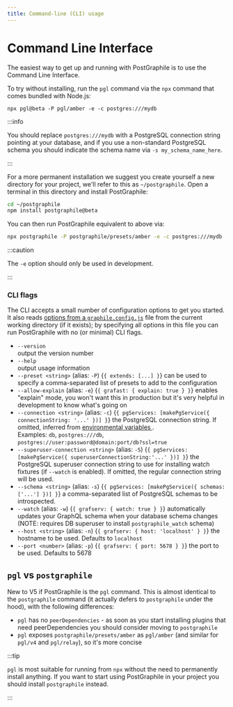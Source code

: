 ```yaml
---
title: Command-line (CLI) usage
---
```


# Command Line Interface

The easiest way to get up and running with PostGraphile is to use the Command
Line Interface.

To try without installing, run the `pgl` command via the `npx` command that
comes bundled with Node.js:

```shell
npx pgl@beta -P pgl/amber -e -c postgres:///mydb
```

:::info

You should replace `postgres:///mydb` with a PostgreSQL connection string
pointing at your database, and if you use a non-standard PostgreSQL schema you
should indicate the schema name via `-s my_schema_name_here`.

:::

For a more permanent installation we suggest you create yourself a new
directory for your project, we'll refer to this as `~/postgraphile`. Open a
terminal in this directory and install PostGraphile:

```bash npm2yarn
cd ~/postgraphile
npm install postgraphile@beta
```

You can then run PostGraphile equivalent to above via:

```bash npm2yarn
npx postgraphile -P postgraphile/presets/amber -e -c postgres:///mydb
```

:::caution

The `-e` option should only be used in development.

:::

### CLI flags

The CLI accepts a small number of configuration options to get you started. It
also reads [options from a `graphile.config.js`](./config.mdx) file from the
current working directory (if it exists); by specifying all options in this file
you can run PostGraphile with no (or minimal) CLI flags.

- `--version`  
  output the version number
- `--help`  
  output usage information
- `--preset <string>` (alias: `-P`)
  <equivalent>{`{ extends: [...] }`}</equivalent>
  can be used to specify a comma-separated list of presets to add to the
  configuration
- `--allow-explain` (alias: `-e`)
  <equivalent>{`{ grafast: { explain: true } }`}</equivalent>
  enables "explain" mode, you won't want this in production but it's very
  helpful in development to know what's going on
- `--connection <string>` (alias: `-c`)
  <equivalent>{`{ pgServices: [makePgService({ connectionString: '...' })] }`}</equivalent>
  the PostgreSQL connection string. If omitted, inferred from
  <a href="https://www.postgresql.org/docs/current/static/libpq-envars.html">
    environmental variables
  </a>
  .<br />
  Examples: <code>db</code>, <code>postgres:///db</code>,
  <code>postgres://user:password@domain:port/db?ssl=true</code>
- `--superuser-connection <string>` (alias: `-S`)
  <equivalent>{`{ pgServices: [makePgService({ superuserConnectionString:'...' })] }`}</equivalent>
  the PostgreSQL superuser connection string to use for installing watch
  fixtures (if <code>--watch</code> is enabled). If omitted, the regular
  connection string will be used.
- `--schema <string>` (alias: `-s`)
  <equivalent>{`{ pgServices: [makePgService({ schemas: ['...'] })] }`}</equivalent>
  a comma-separated list of PostgreSQL schemas to be introspected.
- `--watch` (alias: `-w`)
  <equivalent>{`{ grafserv: { watch: true } }`}</equivalent>
  automatically updates your GraphQL schema when your database schema changes
  (NOTE: requires DB superuser to install <code>postgraphile_watch</code>
  schema)
- `--host <string>` (alias: `-n`)
  <equivalent>{`{ grafserv: { host: 'localhost' } }`}</equivalent>
  the hostname to be used. Defaults to <code>localhost</code>
- `--port <number>` (alias: `-p`)
  <equivalent>{`{ grafserv: { port: 5678 } }`}</equivalent>
  the port to be used. Defaults to 5678

## `pgl` vs `postgraphile`

New to V5 if PostGraphile is the `pgl` command. This is almost identical to the
`postgraphile` command (it actually defers to `postgraphile` under the hood),
with the following differences:

- `pgl` has no `peerDependencies` - as soon as you start installing plugins that need peerDependencies you should consider moving to `postgraphile`
- `pgl` exposes `postgraphile/presets/amber` as `pgl/amber` (and similar for `pgl/v4` and `pgl/relay`), so it's more concise

:::tip

`pgl` is most suitable for running from `npx` without the need to permanently
install anything. If you want to start using PostGraphile in your project you
should install `postgraphile` instead.

:::
